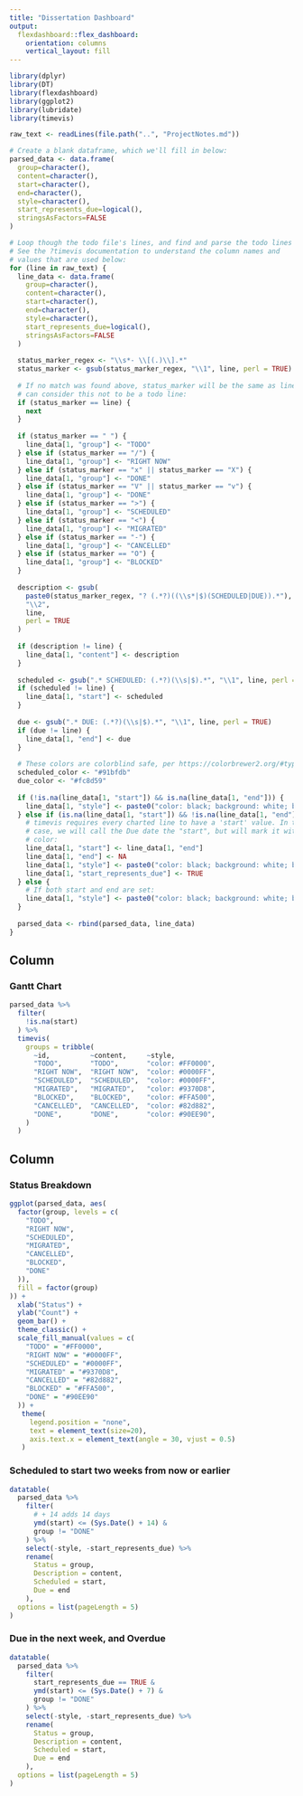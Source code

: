 ```yaml
---
title: "Dissertation Dashboard"
output: 
  flexdashboard::flex_dashboard:
    orientation: columns
    vertical_layout: fill
---
```


```r
library(dplyr)
library(DT)
library(flexdashboard)
library(ggplot2)
library(lubridate)
library(timevis)
```

```r
raw_text <- readLines(file.path("..", "ProjectNotes.md"))

# Create a blank dataframe, which we'll fill in below:
parsed_data <- data.frame(
  group=character(),
  content=character(), 
  start=character(), 
  end=character(),
  style=character(),
  start_represents_due=logical(),
  stringsAsFactors=FALSE
)

# Loop though the todo file's lines, and find and parse the todo lines within it:
# See the ?timevis documentation to understand the column names and
# values that are used below:
for (line in raw_text) {
  line_data <- data.frame(
    group=character(),
    content=character(), 
    start=character(), 
    end=character(),
    style=character(),
    start_represents_due=logical(),
    stringsAsFactors=FALSE
  )
  
  status_marker_regex <- "\\s*- \\[(.)\\].*"
  status_marker <- gsub(status_marker_regex, "\\1", line, perl = TRUE)
  
  # If no match was found above, status_marker will be the same as line. In that case, we
  # can consider this not to be a todo line:
  if (status_marker == line) {
    next 
  }
  
  if (status_marker == " ") {
    line_data[1, "group"] <- "TODO" 
  } else if (status_marker == "/") {
    line_data[1, "group"] <- "RIGHT NOW" 
  } else if (status_marker == "x" || status_marker == "X") {
    line_data[1, "group"] <- "DONE" 
  } else if (status_marker == "V" || status_marker == "v") {
    line_data[1, "group"] <- "DONE" 
  } else if (status_marker == ">") {
    line_data[1, "group"] <- "SCHEDULED" 
  } else if (status_marker == "<") {
    line_data[1, "group"] <- "MIGRATED" 
  } else if (status_marker == "-") {
    line_data[1, "group"] <- "CANCELLED" 
  } else if (status_marker == "O") {
    line_data[1, "group"] <- "BLOCKED" 
  }
    
  description <- gsub(
    paste0(status_marker_regex, "? (.*?)((\\s*|$)(SCHEDULED|DUE)).*"),
    "\\2", 
    line, 
    perl = TRUE
  )
  
  if (description != line) {
    line_data[1, "content"] <- description
  }
  
  scheduled <- gsub(".* SCHEDULED: (.*?)(\\s|$).*", "\\1", line, perl = TRUE)
  if (scheduled != line) {
    line_data[1, "start"] <- scheduled
  }
  
  due <- gsub(".* DUE: (.*?)(\\s|$).*", "\\1", line, perl = TRUE)
  if (due != line) {
    line_data[1, "end"] <- due
  }
  
  # These colors are colorblind safe, per https://colorbrewer2.org/#type=diverging&scheme=RdYlBu&n=3:
  scheduled_color <- "#91bfdb"
  due_color <- "#fc8d59"
  
  if (!is.na(line_data[1, "start"]) && is.na(line_data[1, "end"])) {
    line_data[1, "style"] <- paste0("color: black; background: white; border-bottom: .5em solid ", scheduled_color)
  } else if (is.na(line_data[1, "start"]) && !is.na(line_data[1, "end"])) {
    # timevis requires every charted line to have a 'start' value. In this
    # case, we will call the Due date the "start", but will mark it with a different
    # color:
    line_data[1, "start"] <- line_data[1, "end"]
    line_data[1, "end"] <- NA
    line_data[1, "style"] <- paste0("color: black; background: white; border-bottom: .5em solid ", due_color)
    line_data[1, "start_represents_due"] <- TRUE
  } else {
    # If both start and end are set:
    line_data[1, "style"] <- paste0("color: black; background: white; border-image-source: linear-gradient(to right, ", scheduled_color,", ", due_color, "); border-image-slice: 1; border-bottom: .5em solid; border-top: 1px solid; border-left: 1px solid; border-right: 1px solid;")
  }
  
  parsed_data <- rbind(parsed_data, line_data)
}
```

Column {data-width=650}
-----------------------------------------------------------------------

### Gantt Chart

```r
parsed_data %>% 
  filter(
    !is.na(start)
  ) %>% 
  timevis(
    groups = tribble(
      ~id,          ~content,     ~style,
      "TODO",       "TODO",       "color: #FF0000", 
      "RIGHT NOW",  "RIGHT NOW",  "color: #0000FF",
      "SCHEDULED",  "SCHEDULED",  "color: #0000FF",
      "MIGRATED",   "MIGRATED",   "color: #9370D8",
      "BLOCKED",    "BLOCKED",    "color: #FFA500",
      "CANCELLED",  "CANCELLED",  "color: #82d882",
      "DONE",       "DONE",       "color: #90EE90",
    )
  )
```

Column {data-width=350}
-----------------------------------------------------------------------

### Status Breakdown

```r
ggplot(parsed_data, aes(
  factor(group, levels = c(
    "TODO",
    "RIGHT NOW",
    "SCHEDULED",
    "MIGRATED",
    "CANCELLED",
    "BLOCKED",
    "DONE"
  )), 
  fill = factor(group)
)) + 
  xlab("Status") + 
  ylab("Count") +
  geom_bar() + 
  theme_classic() +
  scale_fill_manual(values = c(
    "TODO" = "#FF0000", 
    "RIGHT NOW" = "#0000FF",
    "SCHEDULED" = "#0000FF",
    "MIGRATED" = "#9370D8",
    "CANCELLED" = "#82d882",
    "BLOCKED" = "#FFA500",
    "DONE" = "#90EE90"
  )) + 
   theme(
     legend.position = "none",
     text = element_text(size=20),
     axis.text.x = element_text(angle = 30, vjust = 0.5)
   )
```

### Scheduled to start two weeks from now or earlier

```r
datatable(
  parsed_data %>% 
    filter(
      # + 14 adds 14 days
      ymd(start) <= (Sys.Date() + 14) & 
      group != "DONE"
    ) %>% 
    select(-style, -start_represents_due) %>% 
    rename(
      Status = group,
      Description = content,
      Scheduled = start,
      Due = end
    ),
  options = list(pageLength = 5)
)
```


### Due in the next week, and Overdue


```r
datatable(
  parsed_data %>% 
    filter(
      start_represents_due == TRUE &
      ymd(start) <= (Sys.Date() + 7) & 
      group != "DONE"
    ) %>% 
    select(-style, -start_represents_due) %>% 
    rename(
      Status = group,
      Description = content,
      Scheduled = start,
      Due = end
    ),
  options = list(pageLength = 5)
)
```
